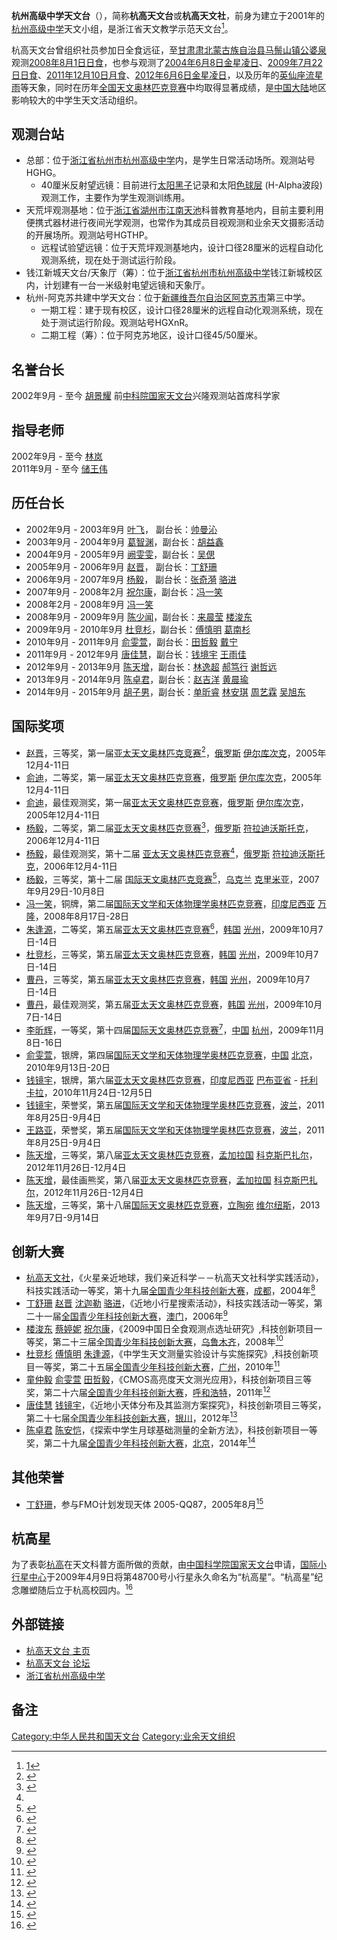 {{multiple issues|
{{copyedit|time=2017-08-18T09:34:01+00:00}}
{{coi|time=2017-08-18T09:34:01+00:00}}
{{prose|time=2017-08-18T09:34:01+00:00}}
{{refimprove|time=2017-08-18T09:34:01+00:00}}
{{citation style|time=2017-08-18T09:34:01+00:00}}
}}
'''杭州高级中学天文台'''（{{lang-en|Hanggao Astronomical Observatory}}），简称'''杭高天文台'''或'''杭高天文社'''，前身为建立于2001年的[[杭州高级中学|杭州高级中学]]天文小组，是浙江省天文教学示范天文台<ref>[http://www.hanggao.net:8008/zxdt/20040826-2.htm]{{dead link|date=2018年1月 |bot=InternetArchiveBot |fix-attempted=yes }}</ref>。

杭高天文台曾组织社员参加日全食远征，至[[甘肃|甘肃]][[肃北蒙古族自治县|肃北蒙古族自治县]][[马鬃山镇|马鬃山镇]][[公婆泉|公婆泉]]观测[[2008年8月1日日食|2008年8月1日日食]]，也参与观测了[[2004年金星凌日|2004年6月8日金星凌日]]、[[2009年7月22日日食|2009年7月22日日食]]、[[2011年12月10日月食|2011年12月10日月食]]、[[2012年金星凌日|2012年6月6日金星凌日]]，以及历年的[[英仙座流星雨|英仙座流星雨]]等天象，同时在历年[[全国天文奥林匹克竞赛|全国天文奥林匹克竞赛]]中均取得显著成绩，是[[中国大陆|中国大陆]]地区影响较大的中学生天文活动组织。

== 观测台站 ==
*总部：位于[[浙江省|浙江省]][[杭州市|杭州市]][[杭州高级中学|杭州高级中学]]内，是学生日常活动场所。观测站号HGHG。
**40厘米反射望远镜：目前进行[[太阳黑子|太阳黑子]]记录和太阳[[色球层|色球层]] (H-Alpha波段)观测工作，主要作为学生观测训练用。
*天荒坪观测基地：位于[[浙江省|浙江省]][[湖州市|湖州市]][[江南天池|江南天池]]科普教育基地内，目前主要利用便携式器材进行夜间光学观测，也常作为其成员目视观测和业余天文摄影活动的开展场所。观测站号HGTHP。
**远程试验望远镜：位于天荒坪观测基地内，设计口径28厘米的远程自动化观测系统，现在处于测试运行阶段。
*钱江新城天文台/天象厅（筹）：位于[[浙江省|浙江省]][[杭州市|杭州市]][[杭州高级中学|杭州高级中学]]钱江新城校区内，计划建有一台一米级射电望远镜和天象厅。
*杭州-阿克苏共建中学天文台：位于[[新疆维吾尔自治区|新疆维吾尔自治区]][[阿克苏市|阿克苏市]]第三中学。
**一期工程：建于现有校区，设计口径28厘米的远程自动化观测系统，现在处于测试运行阶段。观测站号HGXnR。
**二期工程（筹）：位于阿克苏地区，设计口径45/50厘米。

== 名誉台长 ==
2002年9月 - 至今 [[胡景耀|胡景耀]] 前[[国家天文台|中科院国家天文台]]兴隆观测站首席科学家

== 指导老师 ==
2002年9月 - 至今 [[林岚|林岚]]<br>
2011年9月 - 至今 [[储王伟|储王伟]]

== 历任台长 ==   
*2002年9月 - 2003年9月 [[叶飞|叶飞]]，  副台长：[[帅曼沁|帅曼沁]]   
*2003年9月 - 2004年9月 [[葛智渊|葛智渊]]，副台长：[[胡益鑫|胡益鑫]]
*2004年9月 - 2005年9月 [[阙雯雯|阙雯雯]]，副台长：[[吴偲|吴偲]]
*2005年9月 - 2006年9月 [[赵晋|赵晋]]，  副台长：[[丁舒珊|丁舒珊]]
*2006年9月 - 2007年9月 [[杨毅|杨毅]]，  副台长：[[张奇漪|张奇漪]] [[骆进|骆进]]   
*2007年9月 - 2008年2月 [[祝尔康|祝尔康]]，副台长：[[冯一笑|冯一笑]]   
*2008年2月 - 2008年9月 [[冯一笑|冯一笑]]  
*2008年9月 - 2009年9月 [[陈少闻|陈少闻]]，副台长：[[来晨莹|来晨莹]] [[楼浚东|楼浚东]]   
*2009年9月 - 2010年9月 [[杜竞杉|杜竞杉]]，副台长：[[傅慎明|傅慎明]] [[葛南杉|葛南杉]]   
*2010年9月 - 2011年9月 [[俞雯萱|俞雯萱]]，副台长：[[田哲毅|田哲毅]] [[戴宁|戴宁]]
*2011年9月 - 2012年9月 [[唐佳慧|唐佳慧]]，副台长：[[钱境宇|钱境宇]] [[王雨佳|王雨佳]]
*2012年9月 - 2013年9月 [[陈天增|陈天增]]，副台长：[[林逸超|林逸超]] [[郝笃行|郝笃行]] [[谢哲远|谢哲远]]
*2013年9月 - 2014年9月 [[陈卓君|陈卓君]]，副台长：[[赵吉洋|赵吉洋]] [[黄晨瑜|黄晨瑜]]
*2014年9月 - 2015年9月 [[胡子男|胡子男]]，副台长：[[单昕睿|单昕睿]] [[林安琪|林安琪]] [[周艺霖|周艺霖]] [[吴旭东|吴旭东]]

== 国际奖项 ==
*[[赵晋|赵晋]]，三等奖，第一届[[亚太天文奥林匹克竞赛|亚太天文奥林匹克竞赛]]<ref>{{Cite web |url=http://www.issp.ac.ru/iao/apao/2005/5a.html#winners |title=存档副本 |access-date=2009-05-09 |archive-date=2020-02-16 |archive-url=https://web.archive.org/web/20200216200258/http://www.issp.ac.ru/iao/apao/2005/5a.html#winners |dead-url=no }}</ref>，[[俄罗斯|俄罗斯]] [[伊尔库次克|伊尔库次克]]，2005年12月4-11日
*[[俞迪|俞迪]]，二等奖，第一届[[亚太天文奥林匹克竞赛|亚太天文奥林匹克竞赛]]，[[俄罗斯|俄罗斯]] [[伊尔库次克|伊尔库次克]]，2005年12月4-11日
*[[俞迪|俞迪]]，最佳观测奖，第一届[[亚太天文奥林匹克竞赛|亚太天文奥林匹克竞赛]]，[[俄罗斯|俄罗斯]] [[伊尔库次克|伊尔库次克]]，2005年12月4-11日
*[[杨毅|杨毅]]，二等奖，第二届[[亚太天文奥林匹克竞赛|亚太天文奥林匹克竞赛]]<ref name=":0">{{Cite web |url=http://www.issp.ac.ru/iao/apao/2006/5a.html#winners |title=存档副本 |access-date=2009-05-09 |archive-date=2020-02-17 |archive-url=https://web.archive.org/web/20200217035720/http://www.issp.ac.ru/iao/apao/2006/5a.html#winners |dead-url=no }}</ref>，[[俄罗斯|俄罗斯]] [[符拉迪沃斯托克|符拉迪沃斯托克]]，2006年12月4-11日
*[[杨毅|杨毅]]，最佳观测奖，第十二届 [[亚太天文奥林匹克竞赛|亚太天文奥林匹克竞赛]]<ref name=":0" />，[[俄罗斯|俄罗斯]] [[符拉迪沃斯托克|符拉迪沃斯托克]]，2006年12月4-11日
*[[杨毅|杨毅]]，三等奖，第十二届 [[国际天文奥林匹克竞赛|国际天文奥林匹克竞赛]]<ref>{{Cite web |url=http://www.issp.ac.ru/iao/2007/iao07_pw.html |title=存档副本 |access-date=2009-10-18 |archive-date=2021-03-09 |archive-url=https://web.archive.org/web/20210309163101/http://www.issp.ac.ru/iao/2007/iao07_pw.html |dead-url=no }}</ref>，[[乌克兰|乌克兰]] [[克里米亚|克里米亚]]，2007年9月29日-10月8日
*[[冯一笑|冯一笑]]，铜牌，第二届[[国际天文学和天体物理学奥林匹克竞赛|国际天文学和天体物理学奥林匹克竞赛]]，[[印度尼西亚|印度尼西亚]] [[万隆|万隆]]，2008年8月17日-28日
*[[朱逢源|朱逢源]]，二等奖，第五届[[亚太天文奥林匹克竞赛|亚太天文奥林匹克竞赛]]<ref>{{Cite web |url=http://issp3.issp.ac.ru/iao/apao/2009/5a.html#winners |title=存档副本 |access-date=2010-08-25 |archive-date=2012-03-10 |archive-url=https://web.archive.org/web/20120310223627/http://issp3.issp.ac.ru/iao/apao/2009/5a.html#winners |dead-url=no }}</ref>，[[韩国|韩国]] [[光州|光州]]，2009年10月7日-14日
*[[杜竞杉|杜竞杉]]，三等奖，第五届[[亚太天文奥林匹克竞赛|亚太天文奥林匹克竞赛]]，[[韩国|韩国]] [[光州|光州]]，2009年10月7日-14日
*[[曹丹|曹丹]]，三等奖，第五届[[亚太天文奥林匹克竞赛|亚太天文奥林匹克竞赛]]，[[韩国|韩国]] [[光州|光州]]，2009年10月7日-14日
*[[曹丹|曹丹]]，最佳观测奖，第五届[[亚太天文奥林匹克竞赛|亚太天文奥林匹克竞赛]]，[[韩国|韩国]] [[光州|光州]]，2009年10月7日-14日
*[[李昕辉|李昕辉]]，一等奖，第十四届[[国际天文奥林匹克竞赛|国际天文奥林匹克竞赛]]<ref>{{Cite web |url=http://issp3.issp.ac.ru/iao/2009/ |title=存档副本 |access-date=2010-08-25 |archive-date=2012-03-10 |archive-url=https://web.archive.org/web/20120310223659/http://issp3.issp.ac.ru/iao/2009/ |dead-url=no }}</ref>，[[中国|中国]] [[杭州|杭州]]，2009年11月8日-16日
*[[俞雯萱|俞雯萱]]，银牌，第四届[[国际天文学和天体物理学奥林匹克竞赛|国际天文学和天体物理学奥林匹克竞赛]]，[[中国|中国]] [[北京|北京]]，2010年9月13日-20日
*[[钱镜宇|钱镜宇]]，银牌，第六届[[亚太天文奥林匹克竞赛|亚太天文奥林匹克竞赛]]，[[印度尼西亚|印度尼西亚]] [[巴布亚省|巴布亚省]] - [[托利卡拉|托利卡拉]]，2010年11月24日-12月5日
*[[钱镜宇|钱镜宇]]，荣誉奖，第五届[[国际天文学和天体物理学奥林匹克竞赛|国际天文学和天体物理学奥林匹克竞赛]]，[[波兰|波兰]]，2011年8月25日-9月4日
*[[王路亚|王路亚]]，荣誉奖，第五届[[国际天文学和天体物理学奥林匹克竞赛|国际天文学和天体物理学奥林匹克竞赛]]，[[波兰|波兰]]，2011年8月25日-9月4日
*[[陈天增|陈天增]]，三等奖，第八届[[亚太天文奥林匹克竞赛|亚太天文奥林匹克竞赛]]，[[孟加拉国|孟加拉国]] [[科克斯巴扎尔|科克斯巴扎尔]]，2012年11月26日-12月4日
*[[陈天增|陈天增]]，最佳画熊奖，第八届[[亚太天文奥林匹克竞赛|亚太天文奥林匹克竞赛]]，[[孟加拉国|孟加拉国]] [[科克斯巴扎尔|科克斯巴扎尔]]，2012年11月26日-12月4日
*[[陈天增|陈天增]]，三等奖，第十八届[[国际天文奥林匹克竞赛|国际天文奥林匹克竞赛]]，[[立陶宛|立陶宛]] [[维尔纽斯|维尔纽斯]]，2013年9月7日-9月14日

== 创新大赛 ==
*[[杭高天文社|杭高天文社]]，《火星亲近地球，我们亲近科学－－杭高天文社科学实践活动》，科技实践活动一等奖，第十九届[[全国青少年科技创新大赛|全国青少年科技创新大赛]]，[[成都|成都]]，2004年<ref>{{Cite web |url=http://castic.xiaoxiaotong.org/News/View.aspx?ArticleID=97 |title=存档副本 |access-date=2015-04-11 |archive-date=2017-06-11 |archive-url=https://web.archive.org/web/20170611161933/http://castic.xiaoxiaotong.org/News/View.aspx?ArticleID=97 |dead-url=no }}</ref>
*[[丁舒珊|丁舒珊]] [[赵晋|赵晋]] [[沈迦勒|沈迦勒]] [[骆进|骆进]]，《近地小行星搜索活动》，科技实践活动一等奖，第二十一届[[全国青少年科技创新大赛|全国青少年科技创新大赛]]，[[澳门|澳门]]，2006年<ref>{{Cite web |url=http://castic.xiaoxiaotong.org/News/View.aspx?ArticleID=139 |title=存档副本 |access-date=2015-04-11 |archive-date=2016-03-04 |archive-url=https://web.archive.org/web/20160304092831/http://castic.xiaoxiaotong.org/News/View.aspx?ArticleID=139 |dead-url=no }}</ref>
*[[楼浚东|楼浚东]] [[蔡婷妮|蔡婷妮]] [[祝尔康|祝尔康]]，《2009中国日全食观测点选址研究》,科技创新项目一等奖，第二十三届[[全国青少年科技创新大赛|全国青少年科技创新大赛]]，[[乌鲁木齐|乌鲁木齐]]，2008年<ref>{{Cite web |url=http://castic.xiaoxiaotong.org/AttachFile/110100/633552815518750000.pdf |title=存档副本 |access-date=2015-04-11 |archive-date=2016-03-04 |archive-url=https://web.archive.org/web/20160304091055/http://castic.xiaoxiaotong.org/AttachFile/110100/633552815518750000.pdf |dead-url=no }}</ref>
*[[杜竞杉|杜竞杉]] [[傅慎明|傅慎明]] [[朱逢源|朱逢源]]，《中学生天文测量实验设计与实施探究》,科技创新项目一等奖，第二十五届[[全国青少年科技创新大赛|全国青少年科技创新大赛]]，[[广州|广州]]，2010年<ref>{{Cite web |url=http://castic.xiaoxiaotong.org/News/View.aspx?ArticleID=7400 |title=存档副本 |access-date=2015-04-11 |archive-date=2011-08-13 |archive-url=https://web.archive.org/web/20110813054220/http://castic.xiaoxiaotong.org/news/View.aspx?ArticleId=7400 |dead-url=no }}</ref>
*[[童仲毅|童仲毅]] [[俞雯萱|俞雯萱]] [[田哲毅|田哲毅]]，《CMOS高亮度天文测光应用》，科技创新项目三等奖，第二十六届[[全国青少年科技创新大赛|全国青少年科技创新大赛]]，[[呼和浩特|呼和浩特]]，2011年<ref>{{Cite web |url=http://castic.xiaoxiaotong.org/News/View.aspx?ArticleID=14944 |title=存档副本 |access-date=2015-04-11 |archive-date=2015-04-29 |archive-url=https://web.archive.org/web/20150429160437/http://castic.xiaoxiaotong.org/News/View.aspx?ArticleID=14944 |dead-url=no }}</ref>
*[[唐佳慧|唐佳慧]] [[钱镜宇|钱镜宇]]，《近地小天体分布及其监测方案探究》，科技创新项目三等奖，第二十七届[[全国青少年科技创新大赛|全国青少年科技创新大赛]]，[[银川|银川]]，2012年<ref>{{Cite web |url=http://castic.xiaoxiaotong.org/News/View.aspx?ArticleID=17901 |title=存档副本 |access-date=2015-04-11 |archive-date=2020-10-20 |archive-url=https://web.archive.org/web/20201020230223/http://castic.xiaoxiaotong.org/News/View.aspx?ArticleID=17901 |dead-url=no }}</ref>
*[[陈卓君|陈卓君]] [[陈安恺|陈安恺]]，《探索中学生月球基础测量的全新方法》，科技创新项目一等奖，第二十九届[[全国青少年科技创新大赛|全国青少年科技创新大赛]]，[[北京|北京]]，2014年<ref>{{Cite web |url=http://castic.xiaoxiaotong.org/News/View.aspx?ArticleID=24917 |title=存档副本 |access-date=2015-04-11 |archive-date=2020-10-20 |archive-url=https://web.archive.org/web/20201020224905/http://castic.xiaoxiaotong.org/News/View.aspx?ArticleID=24917 |dead-url=no }}</ref>

== 其他荣誉 ==
*[[丁舒珊|丁舒珊]]，参与FMO计划发现天体 2005-QQ87，2005年8月<ref>{{cite web |url=http://fmo.lpl.arizona.edu/discoveries.cfm |title=存档副本 |accessdate=2010年10月14日 |deadurl=yes |archiveurl=https://web.archive.org/web/20100724185344/http://fmo.lpl.arizona.edu/discoveries.cfm |archivedate=2010年7月24日 |df= }}</ref>

== 杭高星 ==
为了表彰[[杭高|杭高]]在天文科普方面所做的贡献，由[[中国科学院国家天文台|中国科学院国家天文台]]申请，[[国际小行星中心|国际小行星中心]]于2009年4月9日将第48700号小行星永久命名为“杭高星”。“杭高星”纪念雕塑随后立于杭高校园内。<ref>{{cite web|url=http://hzdaily.hangzhou.com.cn/hzrb/html/2009-05/17/content_671919.htm|date=2015-10-05|title=国家天文台在浙江省内第一次小行星命名 宇宙中，有了一颗叫“杭高星”的行星|publisher=杭州日报数字报纸|access-date=2015-10-05|archive-date=2020-07-17|archive-url=https://web.archive.org/web/20200717151440/https://hzdaily.hangzhou.com.cn/hzrb/html/2009-05/17/content_671919.htm|dead-url=no}}</ref>

== 外部链接 ==
*[https://web.archive.org/web/20090206231857/http://www.hgob.org/ 杭高天文台 主页]
*[http://bbs.hgob.org/ 杭高天文台 论坛]
*[http://www.hanggao.net/ 浙江省杭州高级中学] {{Wayback|url=http://www.hanggao.net/ |date=20090218083015 }}

==备注==
<references/>

[[Category:中华人民共和国天文台|Category:中华人民共和国天文台]]
[[Category:业余天文组织|Category:业余天文组织]]